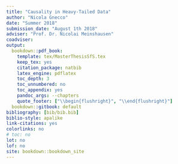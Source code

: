 ```yaml
--- 
title: "Causality in Heavy-Tailed Data"
author: "Nicola Gnecco"
date: "Summer 2018"
submission_date: "August 1th 2018"
adviser: "Prof. Dr. Nicolai Meinshausen"
coadviser:
output:
  bookdown::pdf_book:
    template: tex/MasterThesisSfS.tex
    keep_tex: yes
    citation_package: natbib
    latex_engine: pdflatex
    toc_depth: 3
    toc_unnumbered: no
    toc_appendix: yes
    pandoc_args: --chapters
    quote_footer: ["\\begin{flushright}", "\\end{flushright}"]
  bookdown::gitbook: default
bibliography: [bib/bib.bib]
biblio-style: apalike
link-citations: yes
colorlinks: no  
# toc: no
lot: no
lof: no
site: bookdown::bookdown_site
---
```


